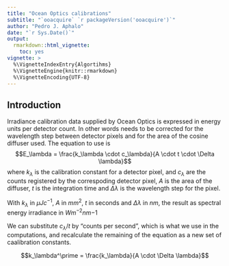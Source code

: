 ```yaml
---
title: "Ocean Optics calibrations"
subtitle: "`ooacquire` `r packageVersion('ooacquire')`"
author: "Pedro J. Aphalo"
date: "`r Sys.Date()`"
output: 
  rmarkdown::html_vignette:
    toc: yes
vignette: >
  %\VignetteIndexEntry{Algortihms}
  %\VignetteEngine{knitr::rmarkdown}
  %\VignetteEncoding{UTF-8}
---
```


## Introduction

Irradiance calibration data supplied by Ocean Optics is expressed in energy 
units per detector count. In other words needs to be corrected for the wavelength
step between detector pixels and for the area of the cosine diffuser used. The
equation to use is
$$E_\lambda = \frac{k_\lambda \cdot c_\lambda}{A \cdot t
\cdot \Delta \lambda}$$
where $k_\lambda$ is the calibration constant for a detector pixel, and $c_\lambda$ are the counts registered by the correspoding detector pixel, $A$ is the area of the diffuser, $t$ is the integration time and $\Delta \lambda$ is the wavelength step for the pixel.

With $k_\lambda$ in $\mu J c^{-1}$, $A$ in $mm^2$, $t$ in seconds and $\Delta \lambda$ in $nm$, the result as spectral energy irradiance in $W m^{-2} nm{-1}$

We can substitute $c_\lambda / t$ by "counts per second", which is what we use in the computations, and recalculate the remaining of the equation as a new set of caalibration constants.

$$k_\lambda^\prime = \frac{k_\lambda}{A 
\cdot \Delta \lambda}$$



